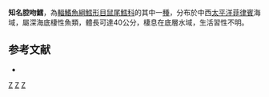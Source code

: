 {{Speciesbox
| taxon = Coelorinchus notatus
| status = DD
| status_system = iucn3.1
| trend = unknow
| binomial_authority = [[Smith|Smith]] & [[Radcliffe|Radcliffe]], 1912
| synonyms = *''Caelorinchus notatus'', Smith & Radcliffe, 1912 
}}
'''知名腔吻鱈'''，為[[輻鰭魚綱|輻鰭魚綱]][[鱈形目|鱈形目]][[鼠尾鱈科|鼠尾鱈科]]的其中一[[種|種]]，分布於中西[[太平洋|太平洋]][[菲律賓|菲律賓]]海域，屬深海底棲性魚類，體長可達40公分，棲息在底層水域，生活習性不明。

==参考文献==
*{{FishBase_species|genus=Coelorinchus|species=notatus|year=2015|month=11}}

{{taxonbar}}
[[Category:_1912年描述的鱼类|Z]]
[[Category:IUCN红色名录数据缺乏物种|Z]]
[[Category:腔吻鱈屬|Z]]